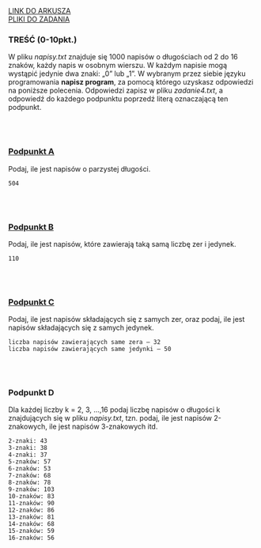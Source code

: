 
<div className="box_link"><a className="link  link_materials" target="_blank" href="https://arkusze.pl/maturalne/informatyka-2013-maj-matura-podstawowa-2.pdf">LINK DO ARKUSZA</a>
<br/>
<a className="link  link_materials" href="https://cke.gov.pl/images/_EGZAMIN_MATURALNY_OD_2015/Arkusze_egzaminacyjne/2013/Dane_PP.rar"> PLIKI DO ZADANIA</a>

<br/>
</div>

### TREŚĆ (0-10pkt.)
W pliku <i>napisy.txt</i> znajduje się 1000 napisów o długościach od 2 do 16 znaków, każdy
napis w osobnym wierszu. W każdym napisie mogą wystąpić jedynie dwa znaki: „0” lub „1”.
W wybranym przez siebie języku programowania <b>napisz program</b>, za pomocą którego
uzyskasz odpowiedzi na poniższe polecenia. Odpowiedzi zapisz w pliku <i>zadanie4.txt</i>,
a odpowiedź do każdego podpunktu poprzedź literą oznaczającą ten podpunkt.


<br/><br/>

### <u>Podpunkt A</u>   
Podaj, ile jest napisów o parzystej długości.
<br/>
<Dropdown title="ODPOWIEDŹ">

```text
504
```
</Dropdown>

<br/><br/>

### <u>Podpunkt B</u>
Podaj, ile jest napisów, które zawierają taką samą liczbę zer i jedynek.
<br/>
<Dropdown title="ODPOWIEDŹ">

```text
110
```
</Dropdown>
<br/><br/>

### <u>Podpunkt C</u>
Podaj, ile jest napisów składających się z samych zer, oraz podaj, ile jest napisów
składających się z samych jedynek.
<br/>
<Dropdown title="ODPOWIEDŹ">

```text
liczba napisów zawierających same zera – 32
liczba napisów zawierających same jedynki – 50 
```
</Dropdown>
<br/><br/>

### Podpunkt D
Dla każdej liczby k = 2, 3, ...,16 podaj liczbę napisów o długości k znajdujących się
w pliku <i>napisy.txt</i>, tzn. podaj, ile jest napisów 2-znakowych, ile jest napisów
3-znakowych itd. 
<br/>
<Dropdown title="ODPOWIEDŹ">

```text
2-znaki: 43
3-znaki: 38
4-znaki: 37
5-znaków: 57
6-znaków: 53
7-znaków: 68
8-znaków: 78
9-znaków: 103
10-znaków: 83
11-znaków: 90
12-znaków: 86
13-znaków: 81
14-znaków: 68
15-znaków: 59
16-znaków: 56 
```
</Dropdown>





